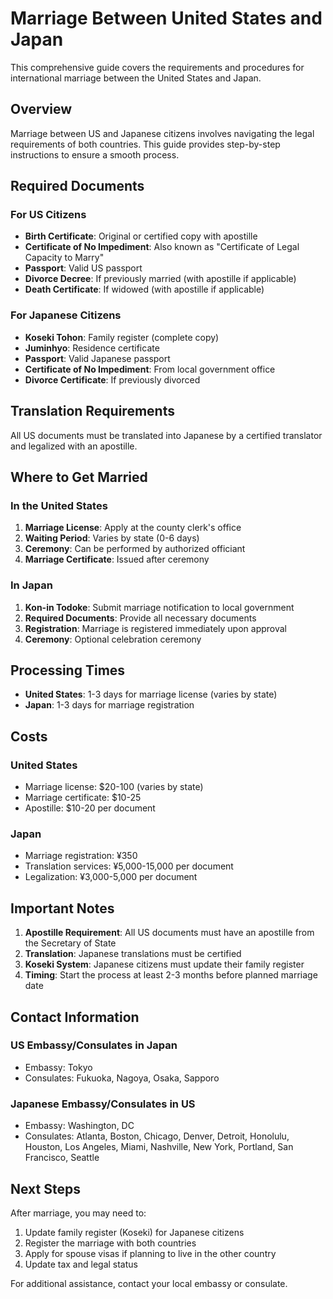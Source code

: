 # Marriage Between United States and Japan

This comprehensive guide covers the requirements and procedures for international marriage between the United States and Japan.

## Overview

Marriage between US and Japanese citizens involves navigating the legal requirements of both countries. This guide provides step-by-step instructions to ensure a smooth process.

## Required Documents

### For US Citizens
- **Birth Certificate**: Original or certified copy with apostille
- **Certificate of No Impediment**: Also known as "Certificate of Legal Capacity to Marry"
- **Passport**: Valid US passport
- **Divorce Decree**: If previously married (with apostille if applicable)
- **Death Certificate**: If widowed (with apostille if applicable)

### For Japanese Citizens
- **Koseki Tohon**: Family register (complete copy)
- **Juminhyo**: Residence certificate
- **Passport**: Valid Japanese passport
- **Certificate of No Impediment**: From local government office
- **Divorce Certificate**: If previously divorced

## Translation Requirements

All US documents must be translated into Japanese by a certified translator and legalized with an apostille.

## Where to Get Married

### In the United States
1. **Marriage License**: Apply at the county clerk's office
2. **Waiting Period**: Varies by state (0-6 days)
3. **Ceremony**: Can be performed by authorized officiant
4. **Marriage Certificate**: Issued after ceremony

### In Japan
1. **Kon-in Todoke**: Submit marriage notification to local government
2. **Required Documents**: Provide all necessary documents
3. **Registration**: Marriage is registered immediately upon approval
4. **Ceremony**: Optional celebration ceremony

## Processing Times

- **United States**: 1-3 days for marriage license (varies by state)
- **Japan**: 1-3 days for marriage registration

## Costs

### United States
- Marriage license: $20-100 (varies by state)
- Marriage certificate: $10-25
- Apostille: $10-20 per document

### Japan
- Marriage registration: ¥350
- Translation services: ¥5,000-15,000 per document
- Legalization: ¥3,000-5,000 per document

## Important Notes

1. **Apostille Requirement**: All US documents must have an apostille from the Secretary of State
2. **Translation**: Japanese translations must be certified
3. **Koseki System**: Japanese citizens must update their family register
4. **Timing**: Start the process at least 2-3 months before planned marriage date

## Contact Information

### US Embassy/Consulates in Japan
- Embassy: Tokyo
- Consulates: Fukuoka, Nagoya, Osaka, Sapporo

### Japanese Embassy/Consulates in US
- Embassy: Washington, DC
- Consulates: Atlanta, Boston, Chicago, Denver, Detroit, Honolulu, Houston, Los Angeles, Miami, Nashville, New York, Portland, San Francisco, Seattle

## Next Steps

After marriage, you may need to:
1. Update family register (Koseki) for Japanese citizens
2. Register the marriage with both countries
3. Apply for spouse visas if planning to live in the other country
4. Update tax and legal status

For additional assistance, contact your local embassy or consulate.
